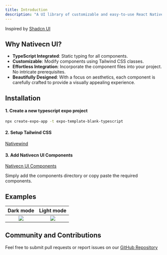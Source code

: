 ```yaml
---
title: Introduction
description: "A UI library of customizable and easy-to-use React Native components."
---
```


Inspired by [Shadcn UI](https://ui.shadcn.com/)

## Why Nativecn UI?

- **TypeScript Integrated**: Static typing for all components.
- **Customizable**: Modify components using Tailwind CSS classes.
- **Effortless Integration**: Incorporate the component files into your project. No intricate prerequisites.
- **Beautifully Designed**: With a focus on aesthetics, each component is carefully crafted to provide a visually appealing experience.

## Installation

#### 1. Create a new typescript expo project

```bash
npx create-expo-app -t expo-template-blank-typescript
```

#### 2. Setup Tailwind CSS

[Nativewind](https://www.nativewind.dev/quick-starts/expo)

#### 3. Add Nativecn UI Components

[Nativecn UI Components](https://github.com/Mobilecn-UI/nativecn-ui)

Simply add the components directory or copy paste the required components.

## Examples





|               Dark mode               |               Light mode               |
| :-----------------------------------: | :------------------------------------: |
| ![](https://raw.githubusercontent.com/Mobilecn-UI/nativecn-ui/main/assets/examples/example-light.png) | ![](https://raw.githubusercontent.com/Mobilecn-UI/nativecn-ui/main/assets/examples/example-dark.png) |


## Community and Contributions

Feel free to submit pull requests or report issues on our [GitHub Repository](https://github.com/Mobilecn-UI/nativecn-ui)

